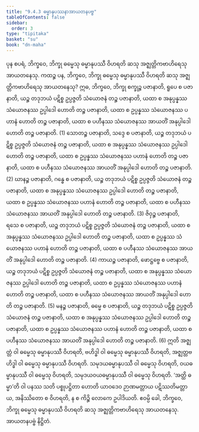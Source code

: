 ```yaml
---
title: "9.4.3 ဓမ္မာနုပဿနာအာယတနပဗ္ဗ"
tableOfContents: false
sidebar:
  order: 3
type: "tipitaka"
basket: "su"
book: "dn-maha"
---
```



<DynamicBreadcrumb />

<Division number="384" book="dn-maha">

<Paragraph number="1016" book="dn-maha">
ပုန စပရံ, ဘိက္ခဝေ, ဘိက္ခု ဓမ္မေသု ဓမ္မာနုပဿီ ဝိဟရတိ ဆသု အဇ္ဈတ္တိကဗာဟိရေသု အာယတနေသု. ကထဉ္စ ပန, ဘိက္ခဝေ, ဘိက္ခု ဓမ္မေသု ဓမ္မာနုပဿီ ဝိဟရတိ ဆသု အဇ္ဈတ္တိကဗာဟိရေသု အာယတနေသု?
</Paragraph>

<Paragraph number="1017" book="dn-maha">
ဣဓ, ဘိက္ခဝေ, ဘိက္ခု စက္ခုဉ္စ ပဇာနာတိ, ရူပေ စ ပဇာနာတိ, ယဉ္စ တဒုဘယံ ပဋိစ္စ ဥပ္ပဇ္ဇတိ သံယောဇနံ တဉ္စ ပဇာနာတိ, ယထာ စ အနုပ္ပန္နဿ သံယောဇနဿ ဥပ္ပါဒေါ ဟောတိ တဉ္စ ပဇာနာတိ, ယထာ စ ဥပ္ပန္နဿ သံယောဇနဿ ပဟာနံ ဟောတိ တဉ္စ ပဇာနာတိ, ယထာ စ ပဟီနဿ သံယောဇနဿ အာယတိံ အနုပ္ပါဒေါ ဟောတိ တဉ္စ ပဇာနာတိ. (1)
</Paragraph>

<Paragraph number="1018" book="dn-maha">
သောတဉ္စ ပဇာနာတိ, သဒ္ဒေ စ ပဇာနာတိ, ယဉ္စ တဒုဘယံ ပဋိစ္စ ဥပ္ပဇ္ဇတိ သံယောဇနံ တဉ္စ ပဇာနာတိ, ယထာ စ အနုပ္ပန္နဿ သံယောဇနဿ ဥပ္ပါဒေါ ဟောတိ တဉ္စ ပဇာနာတိ, ယထာ စ ဥပ္ပန္နဿ သံယောဇနဿ ပဟာနံ ဟောတိ တဉ္စ ပဇာနာတိ, ယထာ စ ပဟီနဿ သံယောဇနဿ အာယတိံ အနုပ္ပါဒေါ ဟောတိ တဉ္စ ပဇာနာတိ. (2)
</Paragraph>

<Paragraph number="1019" book="dn-maha">
ဃာနဉ္စ ပဇာနာတိ, ဂန္ဓေ စ ပဇာနာတိ, ယဉ္စ တဒုဘယံ ပဋိစ္စ ဥပ္ပဇ္ဇတိ သံယောဇနံ တဉ္စ ပဇာနာတိ, ယထာ စ အနုပ္ပန္နဿ သံယောဇနဿ ဥပ္ပါဒေါ ဟောတိ တဉ္စ ပဇာနာတိ, ယထာ စ ဥပ္ပန္နဿ သံယောဇနဿ ပဟာနံ ဟောတိ တဉ္စ ပဇာနာတိ, ယထာ စ ပဟီနဿ သံယောဇနဿ အာယတိံ အနုပ္ပါဒေါ ဟောတိ တဉ္စ ပဇာနာတိ. (3)
</Paragraph>

<Paragraph number="1020" book="dn-maha">
ဇိဝှဉ္စ ပဇာနာတိ, ရသေ စ ပဇာနာတိ, ယဉ္စ တဒုဘယံ ပဋိစ္စ ဥပ္ပဇ္ဇတိ သံယောဇနံ တဉ္စ ပဇာနာတိ, ယထာ စ အနုပ္ပန္နဿ သံယောဇနဿ ဥပ္ပါဒေါ ဟောတိ တဉ္စ ပဇာနာတိ, ယထာ စ ဥပ္ပန္နဿ သံယောဇနဿ ပဟာနံ ဟောတိ တဉ္စ ပဇာနာတိ, ယထာ စ ပဟီနဿ သံယောဇနဿ အာယတိံ အနုပ္ပါဒေါ ဟောတိ တဉ္စ ပဇာနာတိ. (4)
</Paragraph>

<Paragraph number="1021" book="dn-maha">
ကာယဉ္စ ပဇာနာတိ, ဖောဋ္ဌဗ္ဗေ စ ပဇာနာတိ, ယဉ္စ တဒုဘယံ ပဋိစ္စ ဥပ္ပဇ္ဇတိ သံယောဇနံ တဉ္စ ပဇာနာတိ, ယထာ စ အနုပ္ပန္နဿ သံယောဇနဿ ဥပ္ပါဒေါ ဟောတိ တဉ္စ ပဇာနာတိ, ယထာ စ ဥပ္ပန္နဿ သံယောဇနဿ ပဟာနံ ဟောတိ တဉ္စ ပဇာနာတိ, ယထာ စ ပဟီနဿ သံယောဇနဿ အာယတိံ အနုပ္ပါဒေါ ဟောတိ တဉ္စ ပဇာနာတိ. (5)
</Paragraph>

<Paragraph number="1022" book="dn-maha">
မနဉ္စ ပဇာနာတိ, ဓမ္မေ စ ပဇာနာတိ, ယဉ္စ တဒုဘယံ ပဋိစ္စ ဥပ္ပဇ္ဇတိ သံယောဇနံ တဉ္စ ပဇာနာတိ, ယထာ စ အနုပ္ပန္နဿ သံယောဇနဿ ဥပ္ပါဒေါ ဟောတိ တဉ္စ ပဇာနာတိ, ယထာ စ ဥပ္ပန္နဿ သံယောဇနဿ ပဟာနံ ဟောတိ တဉ္စ ပဇာနာတိ, ယထာ စ ပဟီနဿ သံယောဇနဿ အာယတိံ အနုပ္ပါဒေါ ဟောတိ တဉ္စ ပဇာနာတိ. (6)
</Paragraph>

<Paragraph number="1023" book="dn-maha">
ဣတိ အဇ္ဈတ္တံ ဝါ ဓမ္မေသု ဓမ္မာနုပဿီ ဝိဟရတိ, ဗဟိဒ္ဓါ ဝါ ဓမ္မေသု ဓမ္မာနုပဿီ ဝိဟရတိ, အဇ္ဈတ္တဗဟိဒ္ဓါ ဝါ ဓမ္မေသု ဓမ္မာနုပဿီ ဝိဟရတိ. သမုဒယဓမ္မာနုပဿီ ဝါ ဓမ္မေသု ဝိဟရတိ, ဝယဓမ္မာနုပဿီ ဝါ ဓမ္မေသု ဝိဟရတိ, သမုဒယဝယဓမ္မာနုပဿီ ဝါ ဓမ္မေသု ဝိဟရတိ. ‘အတ္ထိ ဓမ္မာ’တိ ဝါ ပနဿ သတိ ပစ္စုပဋ္ဌိတာ ဟောတိ ယာဝဒေဝ ဉာဏမတ္တာယ ပဋိဿတိမတ္တာယ, အနိဿိတော စ ဝိဟရတိ, န စ ကိဉ္စိ လောကေ ဥပါဒိယတိ. ဧဝမ္ပိ ခေါ, ဘိက္ခဝေ, ဘိက္ခု ဓမ္မေသု ဓမ္မာနုပဿီ ဝိဟရတိ ဆသု အဇ္ဈတ္တိကဗာဟိရေသု အာယတနေသု.

</Paragraph>
</Division>

<Paragraph number="1024" type="center" book="dn-maha">
အာယတနပဗ္ဗံ နိဋ္ဌိတံ.
</Paragraph>